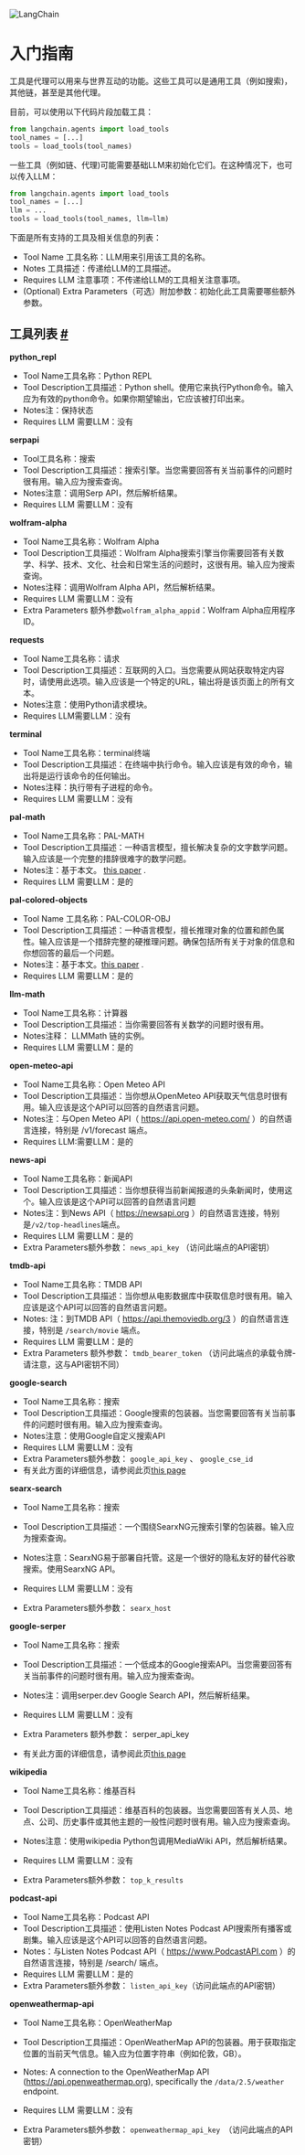 

<Head>
  <script>
    {
      `(function() {
         var _hmt = _hmt || [];
(function() {
  var hm = document.createElement("script");
  hm.src = "https://hm.baidu.com/hm.js?e60fb290e204e04c5cb6f79b0ac1e697";
  var s = document.getElementsByTagName("script")[0]; 
  s.parentNode.insertBefore(hm, s);
})();
       })();`
    }
  </script>
</Head>

![LangChain](https://pica.zhimg.com/50/v2-56e8bbb52aa271012541c1fe1ceb11a2_r.gif)



入门指南
=====================================================================



工具是代理可以用来与世界互动的功能。这些工具可以是通用工具（例如搜索)，其他链，甚至是其他代理。

目前，可以使用以下代码片段加载工具：

```python
from langchain.agents import load_tools
tool_names = [...]
tools = load_tools(tool_names)

```

一些工具（例如链、代理)可能需要基础LLM来初始化它们。在这种情况下，也可以传入LLM：

```python
from langchain.agents import load_tools
tool_names = [...]
llm = ...
tools = load_tools(tool_names, llm=llm)

```

下面是所有支持的工具及相关信息的列表：

* Tool Name 工具名称：LLM用来引用该工具的名称。
* Notes 工具描述：传递给LLM的工具描述。
* Requires LLM 注意事项：不传递给LLM的工具相关注意事项。
* (Optional) Extra Parameters（可选）附加参数：初始化此工具需要哪些额外参数。




工具列表
 [#](#list-of-tools "Permalink to this headline")
-----------------------------------------------------------------



**python_repl** 



* Tool Name工具名称：Python REPL
* Tool Description工具描述：Python shell。使用它来执行Python命令。输入应为有效的python命令。如果你期望输出，它应该被打印出来。
* Notes注：保持状态
* Requires LLM 需要LLM：没有



**serpapi** 



* Tool工具名称：搜索
* Tool Description工具描述：搜索引擎。当您需要回答有关当前事件的问题时很有用。输入应为搜索查询。
* Notes注意：调用Serp API，然后解析结果。
* Requires LLM 需要LLM：没有



**wolfram-alpha** 



* Tool Name工具名称：Wolfram Alpha
* Tool Description工具描述：Wolfram Alpha搜索引擎当你需要回答有关数学、科学、技术、文化、社会和日常生活的问题时，这很有用。输入应为搜索查询。
* Notes注释：调用Wolfram Alpha API，然后解析结果。
* Requires LLM 需要LLM：没有
* Extra Parameters 额外参数`wolfram_alpha_appid`：Wolfram Alpha应用程序ID。



**requests** 



* Tool Name工具名称：请求
* Tool Description工具描述：互联网的入口。当您需要从网站获取特定内容时，请使用此选项。输入应该是一个特定的URL，输出将是该页面上的所有文本。
* Notes注意：使用Python请求模块。
* Requires LLM需要LLM：没有



**terminal** 



* Tool Name工具名称：terminal终端
* Tool Description工具描述：在终端中执行命令。输入应该是有效的命令，输出将是运行该命令的任何输出。
* Notes注释：执行带有子进程的命令。
* Requires LLM 需要LLM：没有



**pal-math** 



* Tool Name工具名称：PAL-MATH
* Tool Description工具描述：一种语言模型，擅长解决复杂的文字数学问题。输入应该是一个完整的措辞很难字的数学问题。
* Notes注：基于本文。
 [this paper](https://arxiv.org/pdf/2211.10435.pdf) 
 .
* Requires LLM 需要LLM：是的


**pal-colored-objects** 



* Tool Name 工具名称：PAL-COLOR-OBJ
* Tool Description工具描述：一种语言模型，擅长推理对象的位置和颜色属性。输入应该是一个措辞完整的硬推理问题。确保包括所有关于对象的信息和你想回答的最后一个问题。
* Notes注：基于本文。[this paper](https://arxiv.org/pdf/2211.10435.pdf) 
 .
* Requires LLM 需要LLM：是的



**llm-math** 



* Tool Name工具名称：计算器
* Tool Description工具描述：当你需要回答有关数学的问题时很有用。
* Notes注释： LLMMath 链的实例。
* Requires LLM 需要LLM：是的



**open-meteo-api** 



* Tool Name工具名称：Open Meteo API
* Tool Description工具描述：当你想从OpenMeteo API获取天气信息时很有用。输入应该是这个API可以回答的自然语言问题。
* Notes注：与Open Meteo API（ https://api.open-meteo.com/ ）的自然语言连接，特别是 /v1/forecast 端点。
* Requires LLM:需要LLM：是的



**news-api** 



* Tool Name工具名称：新闻API
* Tool Description工具描述：当你想获得当前新闻报道的头条新闻时，使用这个。输入应该是这个API可以回答的自然语言问题
* Notes注：到News API（ https://newsapi.org ）的自然语言连接，特别是` /v2/top-headlines `端点。
* Requires LLM 需要LLM：是的
* Extra Parameters额外参数： `news_api_key` （访问此端点的API密钥）


**tmdb-api** 



* Tool Name工具名称：TMDB API
* Tool Description工具描述：当你想从电影数据库中获取信息时很有用。输入应该是这个API可以回答的自然语言问题。
* Notes: 注：到TMDB API（ https://api.themoviedb.org/3 ）的自然语言连接，特别是 `/search/movie` 端点。
* Requires LLM 需要LLM：是的
* Extra Parameters 额外参数： `tmdb_bearer_token` （访问此端点的承载令牌-请注意，这与API密钥不同）



**google-search** 



* Tool Name工具名称：搜索
* Tool Description工具描述：Google搜索的包装器。当您需要回答有关当前事件的问题时很有用。输入应为搜索查询。
* Notes注意：使用Google自定义搜索API
* Requires LLM 需要LLM：没有
* Extra Parameters额外参数： `google_api_key` 、 `google_cse_id`
* 有关此方面的详细信息，请参阅此页[this page](../../../ecosystem/google_search)



**searx-search** 



* Tool Name工具名称：搜索
* Tool Description工具描述：一个围绕SearxNG元搜索引擎的包装器。输入应为搜索查询。


* Notes注意：SearxNG易于部署自托管。这是一个很好的隐私友好的替代谷歌搜索。使用SearxNG API。
* Requires LLM 需要LLM：没有
* Extra Parameters额外参数： `searx_host`




**google-serper** 



* Tool Name工具名称：搜索
* Tool Description工具描述：一个低成本的Google搜索API。当您需要回答有关当前事件的问题时很有用。输入应为搜索查询。
* Notes注：调用serper.dev Google Search API，然后解析结果。
* Requires LLM  需要LLM：没有

* Extra Parameters 额外参数： serper_api_key
* 有关此方面的详细信息，请参阅此页[this page](../../../ecosystem/google_serper)



**wikipedia** 



* Tool Name工具名称：维基百科
* Tool Description工具描述：维基百科的包装器。当您需要回答有关人员、地点、公司、历史事件或其他主题的一般性问题时很有用。输入应为搜索查询。
* Notes注意：使用wikipedia Python包调用MediaWiki API，然后解析结果。
* Requires LLM  需要LLM：没有


* Extra Parameters额外参数：
 `top_k_results`



**podcast-api** 



* Tool Name工具名称：Podcast API
* Tool Description工具描述：使用Listen Notes Podcast API搜索所有播客或剧集。输入应该是这个API可以回答的自然语言问题。
* Notes：与Listen Notes Podcast API（ https://www.PodcastAPI.com ）的自然语言连接，特别是 /search/ 端点。
* Requires LLM 需要LLM：是的
* Extra Parameters额外参数： `listen_api_key`（访问此端点的API密钥）



**openweathermap-api** 



* Tool Name工具名称：OpenWeatherMap
* Tool Description工具描述：OpenWeatherMap API的包装器。用于获取指定位置的当前天气信息。输入应为位置字符串（例如伦敦，GB）。
* Notes: A connection to the OpenWeatherMap API (https://api.openweathermap.org), specifically the
 `/data/2.5/weather`
 endpoint.
* Requires LLM  需要LLM：没有


* Extra Parameters额外参数： `openweathermap_api_key `（访问此端点的API密钥）





